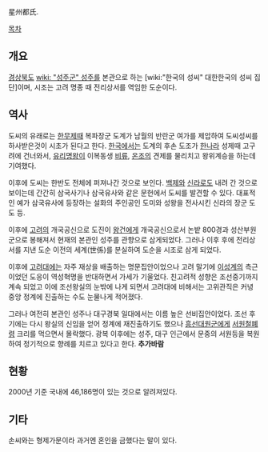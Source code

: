 星州都氏.

[[목차]]
== 개요 ==
[[경상북도]] [[wiki: "성주군" 성주]]를 본관으로 하는 [wiki:"한국의 성씨" 대한한국의 성씨 집단]이며, 시조는 고려 명종 때 전리상서를 역임한 도순이다.

== 역사 ==
도씨의 유래로는 [[한무제]]때 복파장군 도계가 남월의 반란군 여가를 제압하여 도씨성씨를 하사받은것이 시초가 된다고 한다. [[한국]]에서는 도계의 후손 도조가 [[한나라]] 성제때 고구려에 건너와서, [[유리명왕]]이  이복동생 [[비류]], [[온조]]의 견제를 물리치고 왕위계승을 하는데 기여했다.

이후에 도씨는 한반도 전체에 퍼져나간 것으로 보인다. [[백제]]와 [[신라]]로도 내려 간 것으로 보이는데 간간히 삼국사기나 삼국유사와 같은 문헌에서 도씨를 발견할 수 있다. 대표적인 예가 삼국유사에 등장하는 설화의 주인공인 도미와 성왕을 전사시킨 신라의 장군 도도 등.

이후에 [[고려]]의 개국공신으로 도진이 [[왕건]]에게 개국공신으로서 논밭 800경과 성산부원군으로 봉해져서 현재의 본관인 성주를 관향으로 삼게되었다. 그러나 이후 후에 전리상서를 지낸 도순 이전의 세계(世係)를 분실하여 도순을 시조로 삼게 되었다.

이후에 [[고려]]대에는 자주 재상을 배출하는 명문집안이었으나 고려 말기에 [[이성계]]의 측근이었던 도응이 역성혁명을 반대하면서 가세가 기울었다. 친고려적 성향은 조선중기까지 계속 되었고 이에 조선왕실의 눈밖에 나게 되면서 고려대에 비해서는 고위관직은 커녕 중앙 정계에 진출하는 수도 눈물나게 적어졌다.

그러나 여전히 본관인 성주나 대구경북 일대에서는 이름 높은 선비집안이었다. 조선 후기에는 다시 왕실의 신임을 얻어 정계에 재진출하기도 했으나 [[흥선대원군]]에게 [[서원]]철폐령 크리를 먹으면서 몰락했다. 광복 이후에는 성주, 대구 인근에서 문중의 서원등을 복원하여 정기적으로 향례를 치르고 있다고 한다. '''추가바람'''

== 현황 ==
2000년 기준 국내에 46,186명이 있는 것으로 알려져있다.

== 기타 ==
손씨와는 형제가문이라 과거엔 혼인을 금했다는 말이 있다.



